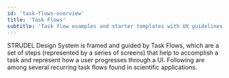 ```yaml
---
id: 'task-flows-overview'
title: 'Task Flows'
subtitle: 'Task flow examples and starter templates with UX guidelines'
---
```


<Hero>
  STRUDEL Design System is framed and guided by Task Flows, which are a set of steps (represented by a series of screens) that help to accomplish a task and represent how a user progresses through a UI.
</Hero>
<PageContainer>
  Following are among several recurring task flows found in scientific applications. 
</PageContainer>